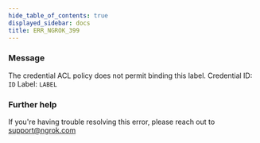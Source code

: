 ```yaml
---
hide_table_of_contents: true
displayed_sidebar: docs
title: ERR_NGROK_399
---
```


### Message

The credential ACL policy does not permit binding this label.
Credential ID: `ID`
Label: `LABEL`

<ErrorDetails />

### Further help

If you're having trouble resolving this error, please reach out to [support@ngrok.com](mailto:support@ngrok.com?subject=Help%20with%20ERR_NGROK_399)
